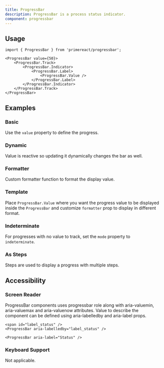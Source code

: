 ```yaml
---
title: ProgressBar
description: ProgressBar is a process status indicator.
component: progressbar
---
```


## Usage

```tsx
import { ProgressBar } from 'primereact/progressbar';
```

```tsx
<ProgressBar value={50}>
    <ProgressBar.Track>
        <ProgressBar.Indicator>
            <ProgressBar.Label>
                <ProgressBar.Value />
            </ProgressBar.Label>
        </ProgressBar.Indicator>
    </ProgressBar.Track>
</ProgressBar>
```

## Examples

### Basic

Use the `value` property to define the progress.

<DocDemoViewer name="progressbar:basic-demo" />

### Dynamic

Value is reactive so updating it dynamically changes the bar as well.

<DocDemoViewer name="progressbar:dynamic-demo" />

### Formatter

Custom formatter function to format the display value.

<DocDemoViewer name="progressbar:formatter-demo" />

### Template

Place `ProgressBar.Value` where you want the progress value to be displayed inside the `ProgressBar` and customize `formatter` prop to display in different format.

<DocDemoViewer name="progressbar:template-demo" />

### Indeterminate

For progresses with no value to track, set the `mode` property to `indeterminate`.

<DocDemoViewer name="progressbar:indeterminate-demo" />

### As Steps

Steps are used to display a progress with multiple steps.

<DocDemoViewer name="progressbar:steps-demo" />

## Accessibility

### Screen Reader

ProgressBar components uses progressbar role along with aria-valuemin, aria-valuemax and aria-valuenow attributes. Value to describe the component can be defined using aria-labelledby and aria-label props.

```tsx
<span id="label_status" />
<ProgressBar aria-labelledby="label_status" />

<ProgressBar aria-label="Status" />
```

### Keyboard Support

Not applicable.
